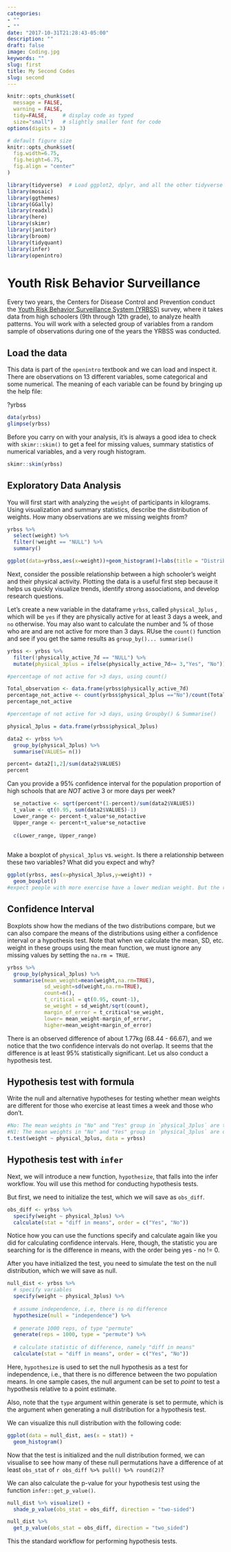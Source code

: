 ```yaml
---
categories:
- ""
- ""
date: "2017-10-31T21:28:43-05:00"
description: ""
draft: false
image: Coding.jpg
keywords: ""
slug: first
title: My Second Codes
slug: second
---
```



```r
knitr::opts_chunk$set(
  message = FALSE, 
  warning = FALSE, 
  tidy=FALSE,     # display code as typed
  size="small")   # slightly smaller font for code
options(digits = 3)

# default figure size
knitr::opts_chunk$set(
  fig.width=6.75, 
  fig.height=6.75,
  fig.align = "center"
)
```


```r
library(tidyverse)  # Load ggplot2, dplyr, and all the other tidyverse packages
library(mosaic)
library(ggthemes)
library(GGally)
library(readxl)
library(here)
library(skimr)
library(janitor)
library(broom)
library(tidyquant)
library(infer)
library(openintro)
```


# Youth Risk Behavior Surveillance

Every two years, the Centers for Disease Control and Prevention conduct the [Youth Risk Behavior Surveillance System (YRBSS)](https://www.cdc.gov/healthyyouth/data/yrbs/index.htm) survey, where it takes data from high schoolers (9th through 12th grade), to analyze health patterns. You will work with a selected group of variables from a random sample of observations during one of the years the YRBSS was conducted.

## Load the data

This data is part of the `openintro` textbook and we can load and inspect it. There are observations on 13 different variables, some categorical and some numerical. The meaning of each variable can be found by bringing up the help file:

?yrbss

```r
data(yrbss)
glimpse(yrbss)
```

Before you carry on with your analysis, it's is always a good idea to check with `skimr::skim()` to get a feel for missing values, summary statistics of numerical variables, and a very rough histogram.

```r
skimr::skim(yrbss)
```

## Exploratory Data Analysis

You will first start with analyzing the `weight` of participants in kilograms. Using visualization and summary statistics, describe the distribution of weights. How many observations are we missing weights from?

```r

yrbss %>%
  select(weight) %>% 
  filter(!weight == "NULL") %>% 
  summary()

ggplot(data=yrbss,aes(x=weight))+geom_histogram()+labs(title = "Distribution of Weights")

```

Next, consider the possible relationship between a high schooler’s weight and their physical activity. Plotting the data is a useful first step because it helps us quickly visualize trends, identify strong associations, and develop research questions.

Let’s create a new variable in the dataframe `yrbss`, called `physical_3plus` , which will be `yes` if they are physically active for at least 3 days a week, and `no` otherwise. You may also want to calculate the number and % of those who are and are not active for more than 3 days. RUse the `count()` function and see if you get the same results as `group_by()... summarise()`

  
```r
yrbss <- yrbss %>%
  filter(!physically_active_7d == "NULL") %>%   
  mutate(physical_3plus = ifelse(physically_active_7d>= 3,"Yes", "No")) 

#percentage of not active for >3 days, using count()

Total_observation <- data.frame(yrbss$physically_active_7d)
percentage_not_active <- count(yrbss$physical_3plus =="No")/count(Total_observation)
percentage_not_active

#percentage of not active for >3 days, using Groupby() & Summarise()

physical_3plus = data.frame(yrbss$physical_3plus)

data2 <- yrbss %>% 
  group_by(physical_3plus) %>% 
  summarise(VALUES= n())

percent= data2[1,2]/sum(data2$VALUES)
percent


```
Can you provide a 95% confidence interval for the population proportion of high schools that are *NOT* active 3 or more days per week?
```r
  
  se_notactive <- sqrt(percent*(1-percent)/sum(data2$VALUES))
  t_value <- qt(0.95, sum(data2$VALUES)-1)
  Lower_range <- percent-t_value*se_notactive
  Upper_range <- percent+t_value*se_notactive
  
  c(Lower_range, Upper_range)
  
```
  
Make a boxplot of `physical_3plus` vs. `weight`. Is there a relationship between these two variables? What did you expect and why?

```r
ggplot(yrbss, aes(x=physical_3plus,y=weight)) +
  geom_boxplot()
#expect people with more exercise have a lower median weight. But the result is quite the opposite
```

## Confidence Interval

Boxplots show how the medians of the two distributions compare, but we can also compare the means of the distributions using either a confidence interval or a hypothesis test. Note that when we calculate the mean, SD, etc. weight in these groups using the mean function, we must ignore any missing values by setting the `na.rm = TRUE`.


```r
yrbss %>% 
  group_by(physical_3plus) %>% 
  summarise(mean_weight=mean(weight,na.rm=TRUE),
            sd_weight=sd(weight,na.rm=TRUE),
            count=n(),
            t_critical = qt(0.95, count-1),
            se_weight = sd_weight/sqrt(count),
            margin_of_error = t_critical*se_weight,
            lower= mean_weight-margin_of_error,
            higher=mean_weight+margin_of_error)

```

There is an observed difference of about 1.77kg (68.44 - 66.67), and we notice that the two confidence intervals do not overlap. It seems that the difference is at least 95% statistically significant. Let us also conduct a hypothesis test.

## Hypothesis test with formula

Write the null and alternative hypotheses for testing whether mean weights are different for those who exercise at least times a week and those who don’t.

```r
#No: The mean weights in "No" and "Yes" group in `physical_3plus` are the same
#N1: The mean weights in "No" and "Yes" group in `physical_3plus` are different
t.test(weight ~ physical_3plus, data = yrbss)
```



## Hypothesis test with `infer`


Next, we will introduce a new function, `hypothesize`, that falls into the infer workflow. You will use this method for conducting hypothesis tests.

But first, we need to initialize the test, which we will save as `obs_diff`.

```r
obs_diff <- yrbss %>%
  specify(weight ~ physical_3plus) %>%
  calculate(stat = "diff in means", order = c("Yes", "No"))

```



Notice how you can use the functions specify and calculate again like you did for calculating confidence intervals. Here, though, the statistic you are searching for is the difference in means, with the order being yes - no != 0.

After you have initialized the test, you need to simulate the test on the null distribution, which we will save as null.


```r

null_dist <- yrbss %>%
  # specify variables
  specify(weight ~ physical_3plus) %>%
  
  # assume independence, i.e, there is no difference
  hypothesize(null = "independence") %>%
  
  # generate 1000 reps, of type "permute"
  generate(reps = 1000, type = "permute") %>%
  
  # calculate statistic of difference, namely "diff in means"
  calculate(stat = "diff in means", order = c("Yes", "No"))

```


Here, `hypothesize` is used to set the null hypothesis as a test for independence, i.e., that there is no difference between the two population means. In one sample cases, the null argument can be set to *point* to test a hypothesis relative to a point estimate.

Also, note that the `type` argument within generate is set to permute, which is the argument when generating a null distribution for a hypothesis test.

We can visualize this null distribution with the following code:

```r
ggplot(data = null_dist, aes(x = stat)) +
  geom_histogram()

```


Now that the test is initialized and the null distribution formed, we can visualise to see how many of these null permutations have a difference of at least `obs_stat` of `r obs_diff %>% pull() %>% round(2)`?


We can also calculate the p-value for your hypothesis test using the function `infer::get_p_value()`.

```r

null_dist %>% visualize() +
  shade_p_value(obs_stat = obs_diff, direction = "two-sided")

null_dist %>%
  get_p_value(obs_stat = obs_diff, direction = "two_sided")

```


This the standard workflow for performing hypothesis tests.
